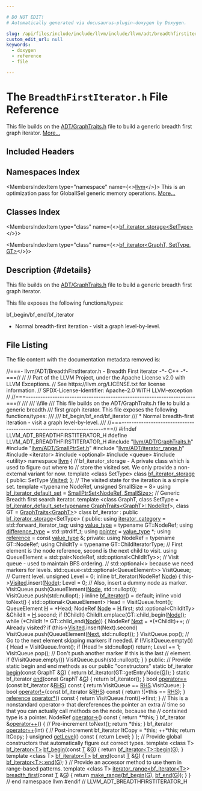 ```yaml
---

# DO NOT EDIT!
# Automatically generated via docusaurus-plugin-doxygen by Doxygen.

slug: /api/files/include/include/llvm/include/llvm/adt/breadthfirstiterator-h
custom_edit_url: null
keywords:
  - doxygen
  - reference
  - file

---
```





# The `BreadthFirstIterator.h` File Reference

<DoxygenPage pluginConfig={pluginConfig}>

This file builds on the <a href="/docs/api/files/include/include/llvm/include/llvm/adt/graphtraits-h">ADT/GraphTraits.h</a> file to build a generic breadth first graph iterator. <a href="#details">More...</a>

## Included Headers

<IncludesList>
<IncludesListItem
  filePath="llvm/ADT/GraphTraits.h"
  permalink="/docs/api/files/include/include/llvm/include/llvm/adt/graphtraits-h"
  isLocal="true" />
<IncludesListItem
  filePath="llvm/ADT/SmallPtrSet.h"
  permalink="/docs/api/files/include/include/llvm/include/llvm/adt/smallptrset-h"
  isLocal="true" />
<IncludesListItem
  filePath="llvm/ADT/iterator_range.h"
  permalink="/docs/api/files/include/include/llvm/include/llvm/adt/iterator-range-h"
  isLocal="true" />
<IncludesListItem
  filePath="iterator"
  permalink=""
  isLocal="false" />
<IncludesListItem
  filePath="optional"
  permalink=""
  isLocal="false" />
<IncludesListItem
  filePath="queue"
  permalink=""
  isLocal="false" />
<IncludesListItem
  filePath="utility"
  permalink=""
  isLocal="false" />
</IncludesList>

## Namespaces Index

<MembersIndex>

<MembersIndexItem
  type="namespace"
  name={<><a href="/docs/api/namespaces/llvm">llvm</a></>}>
This is an optimization pass for GlobalISel generic memory operations. <a href="/docs/api/namespaces/llvm/#details">More...</a>
</MembersIndexItem>

</MembersIndex>

## Classes Index

<MembersIndex>

<MembersIndexItem
  type="class"
  name={<><a href="/docs/api/classes/llvm/bf-iterator-storage">bf_iterator_storage&lt;SetType&gt;</a></>}>
</MembersIndexItem>

<MembersIndexItem
  type="class"
  name={<><a href="/docs/api/classes/llvm/bf-iterator">bf_iterator&lt;GraphT, SetType, GT&gt;</a></>}>
</MembersIndexItem>

</MembersIndex>

## Description {#details}

This file builds on the <a href="/docs/api/files/include/include/llvm/include/llvm/adt/graphtraits-h">ADT/GraphTraits.h</a> file to build a generic breadth first graph iterator.

This file exposes the following functions/types:

bf&#95;begin/bf&#95;end/bf&#95;iterator
<ul>
<li>Normal breadth-first iteration - visit a graph level-by-level.</li>
</ul>

## File Listing

The file content with the documentation metadata removed is:

<ProgramListing>

<Link id="l00001" /><CodeLine lineNumber="1"><span class="doxyHighlightComment">//===- llvm/ADT/BreadthFirstIterator.h - Breadth First iterator -&#42;- C++ -&#42;-===//</span></CodeLine>
<Link id="l00002" /><CodeLine lineNumber="2"><span class="doxyHighlightComment">//</span></CodeLine>
<Link id="l00003" /><CodeLine lineNumber="3"><span class="doxyHighlightComment">// Part of the LLVM Project, under the Apache License v2.0 with LLVM Exceptions.</span></CodeLine>
<Link id="l00004" /><CodeLine lineNumber="4"><span class="doxyHighlightComment">// See https://llvm.org/LICENSE.txt for license information.</span></CodeLine>
<Link id="l00005" /><CodeLine lineNumber="5"><span class="doxyHighlightComment">// SPDX-License-Identifier: Apache-2.0 WITH LLVM-exception</span></CodeLine>
<Link id="l00006" /><CodeLine lineNumber="6"><span class="doxyHighlightComment">//</span></CodeLine>
<Link id="l00007" /><CodeLine lineNumber="7"><span class="doxyHighlightComment">//===----------------------------------------------------------------------===//</span></CodeLine>
<Link id="l00008" /><CodeLine lineNumber="8"><span class="doxyHighlightComment">///</span></CodeLine>
<Link id="l00009" /><CodeLine lineNumber="9"><span class="doxyHighlightComment">/// \\file</span></CodeLine>
<Link id="l00010" /><CodeLine lineNumber="10"><span class="doxyHighlightComment">/// This file builds on the ADT/GraphTraits.h file to build a generic breadth</span></CodeLine>
<Link id="l00011" /><CodeLine lineNumber="11"><span class="doxyHighlightComment">/// first graph iterator.  This file exposes the following functions/types:</span></CodeLine>
<Link id="l00012" /><CodeLine lineNumber="12"><span class="doxyHighlightComment">///</span></CodeLine>
<Link id="l00013" /><CodeLine lineNumber="13"><span class="doxyHighlightComment">/// bf&#95;begin/bf&#95;end/bf&#95;iterator</span></CodeLine>
<Link id="l00014" /><CodeLine lineNumber="14"><span class="doxyHighlightComment">///   &#42; Normal breadth-first iteration - visit a graph level-by-level.</span></CodeLine>
<Link id="l00015" /><CodeLine lineNumber="15"><span class="doxyHighlightComment">///</span></CodeLine>
<Link id="l00016" /><CodeLine lineNumber="16"><span class="doxyHighlightComment">//===----------------------------------------------------------------------===//</span></CodeLine>
<Link id="l00017" /><CodeLine lineNumber="17"></CodeLine>
<Link id="l00018" /><CodeLine lineNumber="18"><span class="doxyHighlightPreprocessor">#ifndef LLVM&#95;ADT&#95;BREADTHFIRSTITERATOR&#95;H</span></CodeLine>
<Link id="l00019" /><CodeLine lineNumber="19"><span class="doxyHighlightPreprocessor">#define LLVM&#95;ADT&#95;BREADTHFIRSTITERATOR&#95;H</span></CodeLine>
<Link id="l00020" /><CodeLine lineNumber="20"></CodeLine>
<Link id="l00021" /><CodeLine lineNumber="21"><span class="doxyHighlightPreprocessor">#include &quot;<a href="/docs/api/files/include/include/llvm/include/llvm/adt/graphtraits-h">llvm/ADT/GraphTraits.h</a>&quot;</span></CodeLine>
<Link id="l00022" /><CodeLine lineNumber="22"><span class="doxyHighlightPreprocessor">#include &quot;<a href="/docs/api/files/include/include/llvm/include/llvm/adt/smallptrset-h">llvm/ADT/SmallPtrSet.h</a>&quot;</span></CodeLine>
<Link id="l00023" /><CodeLine lineNumber="23"><span class="doxyHighlightPreprocessor">#include &quot;<a href="/docs/api/files/include/include/llvm/include/llvm/adt/iterator-range-h">llvm/ADT/iterator&#95;range.h</a>&quot;</span></CodeLine>
<Link id="l00024" /><CodeLine lineNumber="24"><span class="doxyHighlightPreprocessor">#include &lt;iterator&gt;</span></CodeLine>
<Link id="l00025" /><CodeLine lineNumber="25"><span class="doxyHighlightPreprocessor">#include &lt;optional&gt;</span></CodeLine>
<Link id="l00026" /><CodeLine lineNumber="26"><span class="doxyHighlightPreprocessor">#include &lt;queue&gt;</span></CodeLine>
<Link id="l00027" /><CodeLine lineNumber="27"><span class="doxyHighlightPreprocessor">#include &lt;utility&gt;</span></CodeLine>
<Link id="l00028" /><CodeLine lineNumber="28"></CodeLine>
<Link id="l00029" /><CodeLine lineNumber="29"><span class="doxyHighlightKeyword">namespace </span><span class="doxyHighlight"><a href="/docs/api/namespaces/llvm">llvm</a> &#123;</span></CodeLine>
<Link id="l00030" /><CodeLine lineNumber="30"></CodeLine>
<Link id="l00031" /><CodeLine lineNumber="31"><span class="doxyHighlightComment">// bf&#95;iterator&#95;storage - A private class which is used to figure out where to</span></CodeLine>
<Link id="l00032" /><CodeLine lineNumber="32"><span class="doxyHighlightComment">// store the visited set. We only provide a non-external variant for now.</span></CodeLine>
<Link id="l00033" /><CodeLine lineNumber="33" lineLink="/docs/api/classes/llvm/bf-iterator-storage"><span class="doxyHighlightKeyword">template</span><span class="doxyHighlight"> &lt;</span><span class="doxyHighlightKeyword">class</span><span class="doxyHighlight"> SetType&gt; </span><span class="doxyHighlightKeyword">class </span><span class="doxyHighlight"><a href="/docs/api/classes/llvm/bf-iterator-storage">bf&#95;iterator&#95;storage</a> &#123;</span></CodeLine>
<Link id="l00034" /><CodeLine lineNumber="34"><span class="doxyHighlightKeyword">public</span><span class="doxyHighlight">:</span></CodeLine>
<Link id="l00035" /><CodeLine lineNumber="35" lineLink="/docs/api/classes/llvm/bf-iterator-storage/#a9a5756c186d0a5624e97066c3f46fbef"><span class="doxyHighlight">  SetType <a href="/docs/api/classes/llvm/bf-iterator-storage/#a9a5756c186d0a5624e97066c3f46fbef">Visited</a>;</span></CodeLine>
<Link id="l00036" /><CodeLine lineNumber="36"><span class="doxyHighlight">&#125;;</span></CodeLine>
<Link id="l00037" /><CodeLine lineNumber="37"></CodeLine>
<Link id="l00038" /><CodeLine lineNumber="38"><span class="doxyHighlightComment">// The visited state for the iteration is a simple set.</span></CodeLine>
<Link id="l00039" /><CodeLine lineNumber="39"><span class="doxyHighlightKeyword">template</span><span class="doxyHighlight"> &lt;</span><span class="doxyHighlightKeyword">typename</span><span class="doxyHighlight"> NodeRef, </span><span class="doxyHighlightKeywordType">unsigned</span><span class="doxyHighlight"> SmallSize = 8&gt;</span></CodeLine>
<Link id="l00040" /><CodeLine lineNumber="40" lineLink="/docs/api/namespaces/llvm/#a983ab7e42f5f14b8b1d4012642952bb7"><span class="doxyHighlightKeyword">using </span><span class="doxyHighlight"><a href="/docs/api/namespaces/llvm/#a983ab7e42f5f14b8b1d4012642952bb7">bf&#95;iterator&#95;default&#95;set</a> = <a href="/docs/api/classes/llvm/smallptrset">SmallPtrSet&lt;NodeRef, SmallSize&gt;</a>;</span></CodeLine>
<Link id="l00041" /><CodeLine lineNumber="41"></CodeLine>
<Link id="l00042" /><CodeLine lineNumber="42"><span class="doxyHighlightComment">// Generic Breadth first search iterator.</span></CodeLine>
<Link id="l00043" /><CodeLine lineNumber="43"><span class="doxyHighlightKeyword">template</span><span class="doxyHighlight"> &lt;</span><span class="doxyHighlightKeyword">class </span><span class="doxyHighlight">GraphT,</span></CodeLine>
<Link id="l00044" /><CodeLine lineNumber="44"><span class="doxyHighlight">          </span><span class="doxyHighlightKeyword">class </span><span class="doxyHighlight">SetType =</span></CodeLine>
<Link id="l00045" /><CodeLine lineNumber="45"><span class="doxyHighlight">              <a href="/docs/api/namespaces/llvm/#a983ab7e42f5f14b8b1d4012642952bb7">bf&#95;iterator&#95;default&#95;set&lt;typename GraphTraits&lt;GraphT&gt;::NodeRef</a>&gt;,</span></CodeLine>
<Link id="l00046" /><CodeLine lineNumber="46"><span class="doxyHighlight">          </span><span class="doxyHighlightKeyword">class </span><span class="doxyHighlight">GT = <a href="/docs/api/structs/llvm/graphtraits">GraphTraits&lt;GraphT&gt;</a>&gt;</span></CodeLine>
<Link id="l00047" /><CodeLine lineNumber="47" lineLink="/docs/api/classes/llvm/bf-iterator"><span class="doxyHighlightKeyword">class </span><span class="doxyHighlight">bf&#95;iterator : </span><span class="doxyHighlightKeyword">public</span><span class="doxyHighlight"> <a href="/docs/api/classes/llvm/bf-iterator-storage">bf&#95;iterator&#95;storage</a>&lt;SetType&gt; &#123;</span></CodeLine>
<Link id="l00048" /><CodeLine lineNumber="48"><span class="doxyHighlightKeyword">public</span><span class="doxyHighlight">:</span></CodeLine>
<Link id="l00049" /><CodeLine lineNumber="49" lineLink="/docs/api/classes/llvm/bf-iterator/#ad6ec34aebe3ed2317e5680718e1a2be9"><span class="doxyHighlight">  </span><span class="doxyHighlightKeyword">using </span><span class="doxyHighlight"><a href="/docs/api/classes/llvm/bf-iterator/#ad6ec34aebe3ed2317e5680718e1a2be9">iterator&#95;category</a> = std::forward&#95;iterator&#95;tag;</span></CodeLine>
<Link id="l00050" /><CodeLine lineNumber="50" lineLink="/docs/api/classes/llvm/bf-iterator/#a5c56298902c61726501160b752534499"><span class="doxyHighlight">  </span><span class="doxyHighlightKeyword">using </span><span class="doxyHighlight"><a href="/docs/api/classes/llvm/bf-iterator/#a5c56298902c61726501160b752534499">value&#95;type</a> = </span><span class="doxyHighlightKeyword">typename</span><span class="doxyHighlight"> GT::NodeRef;</span></CodeLine>
<Link id="l00051" /><CodeLine lineNumber="51" lineLink="/docs/api/classes/llvm/bf-iterator/#a2a69cc786b055e674b542d504d29bdb3"><span class="doxyHighlight">  </span><span class="doxyHighlightKeyword">using </span><span class="doxyHighlight"><a href="/docs/api/classes/llvm/bf-iterator/#a2a69cc786b055e674b542d504d29bdb3">difference&#95;type</a> = std::ptrdiff&#95;t;</span></CodeLine>
<Link id="l00052" /><CodeLine lineNumber="52" lineLink="/docs/api/classes/llvm/bf-iterator/#a7ff1f3074406442e1338b744d141b753"><span class="doxyHighlight">  </span><span class="doxyHighlightKeyword">using </span><span class="doxyHighlight"><a href="/docs/api/classes/llvm/bf-iterator/#a7ff1f3074406442e1338b744d141b753">pointer</a> = <a href="/docs/api/classes/llvm/bf-iterator/#a5c56298902c61726501160b752534499">value&#95;type</a> &#42;;</span></CodeLine>
<Link id="l00053" /><CodeLine lineNumber="53" lineLink="/docs/api/classes/llvm/bf-iterator/#a1ad0baf68465673a0fd04e2f0871ea34"><span class="doxyHighlight">  </span><span class="doxyHighlightKeyword">using </span><span class="doxyHighlight"><a href="/docs/api/classes/llvm/bf-iterator/#a1ad0baf68465673a0fd04e2f0871ea34">reference</a> = </span><span class="doxyHighlightKeyword">const</span><span class="doxyHighlight"> <a href="/docs/api/classes/llvm/bf-iterator/#a5c56298902c61726501160b752534499">value&#95;type</a> &amp;;</span></CodeLine>
<Link id="l00054" /><CodeLine lineNumber="54"></CodeLine>
<Link id="l00055" /><CodeLine lineNumber="55"><span class="doxyHighlightKeyword">private</span><span class="doxyHighlight">:</span></CodeLine>
<Link id="l00056" /><CodeLine lineNumber="56"><span class="doxyHighlight">  </span><span class="doxyHighlightKeyword">using </span><span class="doxyHighlight">NodeRef = </span><span class="doxyHighlightKeyword">typename</span><span class="doxyHighlight"> GT::NodeRef;</span></CodeLine>
<Link id="l00057" /><CodeLine lineNumber="57"><span class="doxyHighlight">  </span><span class="doxyHighlightKeyword">using </span><span class="doxyHighlight">ChildItTy = </span><span class="doxyHighlightKeyword">typename</span><span class="doxyHighlight"> GT::ChildIteratorType;</span></CodeLine>
<Link id="l00058" /><CodeLine lineNumber="58"></CodeLine>
<Link id="l00059" /><CodeLine lineNumber="59"><span class="doxyHighlight">  </span><span class="doxyHighlightComment">// First element is the node reference, second is the next child to visit.</span></CodeLine>
<Link id="l00060" /><CodeLine lineNumber="60"><span class="doxyHighlight">  </span><span class="doxyHighlightKeyword">using </span><span class="doxyHighlight">QueueElement = std::pair&lt;NodeRef, std::optional&lt;ChildItTy&gt;&gt;;</span></CodeLine>
<Link id="l00061" /><CodeLine lineNumber="61"></CodeLine>
<Link id="l00062" /><CodeLine lineNumber="62"><span class="doxyHighlight">  </span><span class="doxyHighlightComment">// Visit queue - used to maintain BFS ordering.</span></CodeLine>
<Link id="l00063" /><CodeLine lineNumber="63"><span class="doxyHighlight">  </span><span class="doxyHighlightComment">// std::optional&lt;&gt; because we need markers for levels.</span></CodeLine>
<Link id="l00064" /><CodeLine lineNumber="64"><span class="doxyHighlight">  std::queue&lt;std::optional&lt;QueueElement&gt;&gt; VisitQueue;</span></CodeLine>
<Link id="l00065" /><CodeLine lineNumber="65"></CodeLine>
<Link id="l00066" /><CodeLine lineNumber="66"><span class="doxyHighlight">  </span><span class="doxyHighlightComment">// Current level.</span></CodeLine>
<Link id="l00067" /><CodeLine lineNumber="67"><span class="doxyHighlight">  </span><span class="doxyHighlightKeywordType">unsigned</span><span class="doxyHighlight"> Level = 0;</span></CodeLine>
<Link id="l00068" /><CodeLine lineNumber="68"></CodeLine>
<Link id="l00069" /><CodeLine lineNumber="69"><span class="doxyHighlight">  </span><span class="doxyHighlightKeyword">inline</span><span class="doxyHighlight"> bf&#95;iterator(NodeRef <a href="/docs/api/classes/node">Node</a>) &#123;</span></CodeLine>
<Link id="l00070" /><CodeLine lineNumber="70"><span class="doxyHighlight">    this-&gt;<a href="/docs/api/classes/llvm/bf-iterator-storage/#a9a5756c186d0a5624e97066c3f46fbef">Visited</a>.insert(<a href="/docs/api/classes/node">Node</a>);</span></CodeLine>
<Link id="l00071" /><CodeLine lineNumber="71"><span class="doxyHighlight">    Level = 0;</span></CodeLine>
<Link id="l00072" /><CodeLine lineNumber="72"></CodeLine>
<Link id="l00073" /><CodeLine lineNumber="73"><span class="doxyHighlight">    </span><span class="doxyHighlightComment">// Also, insert a dummy node as marker.</span></CodeLine>
<Link id="l00074" /><CodeLine lineNumber="74"><span class="doxyHighlight">    VisitQueue.push(QueueElement(<a href="/docs/api/classes/node">Node</a>, std::nullopt));</span></CodeLine>
<Link id="l00075" /><CodeLine lineNumber="75"><span class="doxyHighlight">    VisitQueue.push(std::nullopt);</span></CodeLine>
<Link id="l00076" /><CodeLine lineNumber="76"><span class="doxyHighlight">  &#125;</span></CodeLine>
<Link id="l00077" /><CodeLine lineNumber="77"></CodeLine>
<Link id="l00078" /><CodeLine lineNumber="78"><span class="doxyHighlight">  </span><span class="doxyHighlightKeyword">inline</span><span class="doxyHighlight"> <a href="/docs/api/classes/llvm/bf-iterator">bf&#95;iterator</a>() = </span><span class="doxyHighlightKeywordFlow">default</span><span class="doxyHighlight">;</span></CodeLine>
<Link id="l00079" /><CodeLine lineNumber="79"></CodeLine>
<Link id="l00080" /><CodeLine lineNumber="80"><span class="doxyHighlight">  </span><span class="doxyHighlightKeyword">inline</span><span class="doxyHighlight"> </span><span class="doxyHighlightKeywordType">void</span><span class="doxyHighlight"> toNext() &#123;</span></CodeLine>
<Link id="l00081" /><CodeLine lineNumber="81"><span class="doxyHighlight">    std::optional&lt;QueueElement&gt; Head = VisitQueue.front();</span></CodeLine>
<Link id="l00082" /><CodeLine lineNumber="82"><span class="doxyHighlight">    QueueElement <a href="/docs/api/files/lib/lib/support/md5-cpp/#ae42219072d798876e6b08e6b78614ff6">H</a> = &#42;Head;</span></CodeLine>
<Link id="l00083" /><CodeLine lineNumber="83"><span class="doxyHighlight">    NodeRef <a href="/docs/api/classes/node">Node</a> = <a href="/docs/api/files/lib/lib/support/md5-cpp/#ae42219072d798876e6b08e6b78614ff6">H</a>.first;</span></CodeLine>
<Link id="l00084" /><CodeLine lineNumber="84"><span class="doxyHighlight">    std::optional&lt;ChildItTy&gt; &amp;ChildIt = <a href="/docs/api/files/lib/lib/support/md5-cpp/#ae42219072d798876e6b08e6b78614ff6">H</a>.second;</span></CodeLine>
<Link id="l00085" /><CodeLine lineNumber="85"></CodeLine>
<Link id="l00086" /><CodeLine lineNumber="86"><span class="doxyHighlight">    </span><span class="doxyHighlightKeywordFlow">if</span><span class="doxyHighlight"> (!ChildIt)</span></CodeLine>
<Link id="l00087" /><CodeLine lineNumber="87"><span class="doxyHighlight">      ChildIt.emplace(GT::child&#95;begin(<a href="/docs/api/classes/node">Node</a>));</span></CodeLine>
<Link id="l00088" /><CodeLine lineNumber="88"><span class="doxyHighlight">    </span><span class="doxyHighlightKeywordFlow">while</span><span class="doxyHighlight"> (&#42;ChildIt != GT::child&#95;end(<a href="/docs/api/classes/node">Node</a>)) &#123;</span></CodeLine>
<Link id="l00089" /><CodeLine lineNumber="89"><span class="doxyHighlight">      NodeRef <a href="/docs/api/namespaces/llvm/#ab13c360340346d082b959b8cd79f2c1a">Next</a> = &#42;(&#42;ChildIt)++;</span></CodeLine>
<Link id="l00090" /><CodeLine lineNumber="90"></CodeLine>
<Link id="l00091" /><CodeLine lineNumber="91"><span class="doxyHighlight">      </span><span class="doxyHighlightComment">// Already visited?</span></CodeLine>
<Link id="l00092" /><CodeLine lineNumber="92"><span class="doxyHighlight">      </span><span class="doxyHighlightKeywordFlow">if</span><span class="doxyHighlight"> (this-&gt;<a href="/docs/api/classes/llvm/bf-iterator-storage/#a9a5756c186d0a5624e97066c3f46fbef">Visited</a>.insert(Next).second)</span></CodeLine>
<Link id="l00093" /><CodeLine lineNumber="93"><span class="doxyHighlight">        VisitQueue.push(QueueElement(<a href="/docs/api/namespaces/llvm/#ab13c360340346d082b959b8cd79f2c1a">Next</a>, std::nullopt));</span></CodeLine>
<Link id="l00094" /><CodeLine lineNumber="94"><span class="doxyHighlight">    &#125;</span></CodeLine>
<Link id="l00095" /><CodeLine lineNumber="95"><span class="doxyHighlight">    VisitQueue.pop();</span></CodeLine>
<Link id="l00096" /><CodeLine lineNumber="96"></CodeLine>
<Link id="l00097" /><CodeLine lineNumber="97"><span class="doxyHighlight">    </span><span class="doxyHighlightComment">// Go to the next element skipping markers if needed.</span></CodeLine>
<Link id="l00098" /><CodeLine lineNumber="98"><span class="doxyHighlight">    </span><span class="doxyHighlightKeywordFlow">if</span><span class="doxyHighlight"> (!VisitQueue.empty()) &#123;</span></CodeLine>
<Link id="l00099" /><CodeLine lineNumber="99"><span class="doxyHighlight">      Head = VisitQueue.front();</span></CodeLine>
<Link id="l00100" /><CodeLine lineNumber="100"><span class="doxyHighlight">      </span><span class="doxyHighlightKeywordFlow">if</span><span class="doxyHighlight"> (Head != std::nullopt)</span></CodeLine>
<Link id="l00101" /><CodeLine lineNumber="101"><span class="doxyHighlight">        </span><span class="doxyHighlightKeywordFlow">return</span><span class="doxyHighlight">;</span></CodeLine>
<Link id="l00102" /><CodeLine lineNumber="102"><span class="doxyHighlight">      Level += 1;</span></CodeLine>
<Link id="l00103" /><CodeLine lineNumber="103"><span class="doxyHighlight">      VisitQueue.pop();</span></CodeLine>
<Link id="l00104" /><CodeLine lineNumber="104"></CodeLine>
<Link id="l00105" /><CodeLine lineNumber="105"><span class="doxyHighlight">      </span><span class="doxyHighlightComment">// Don&#39;t push another marker if this is the last</span></CodeLine>
<Link id="l00106" /><CodeLine lineNumber="106"><span class="doxyHighlight">      </span><span class="doxyHighlightComment">// element.</span></CodeLine>
<Link id="l00107" /><CodeLine lineNumber="107"><span class="doxyHighlight">      </span><span class="doxyHighlightKeywordFlow">if</span><span class="doxyHighlight"> (!VisitQueue.empty())</span></CodeLine>
<Link id="l00108" /><CodeLine lineNumber="108"><span class="doxyHighlight">        VisitQueue.push(std::nullopt);</span></CodeLine>
<Link id="l00109" /><CodeLine lineNumber="109"><span class="doxyHighlight">    &#125;</span></CodeLine>
<Link id="l00110" /><CodeLine lineNumber="110"><span class="doxyHighlight">  &#125;</span></CodeLine>
<Link id="l00111" /><CodeLine lineNumber="111"></CodeLine>
<Link id="l00112" /><CodeLine lineNumber="112"><span class="doxyHighlightKeyword">public</span><span class="doxyHighlight">:</span></CodeLine>
<Link id="l00113" /><CodeLine lineNumber="113"><span class="doxyHighlight">  </span><span class="doxyHighlightComment">// Provide static begin and end methods as our public &quot;constructors&quot;</span></CodeLine>
<Link id="l00114" /><CodeLine lineNumber="114" lineLink="/docs/api/classes/llvm/bf-iterator/#a4133f7cd7fa3f3898dd21263fe763b7e"><span class="doxyHighlight">  </span><span class="doxyHighlightKeyword">static</span><span class="doxyHighlight"> bf&#95;iterator <a href="/docs/api/classes/llvm/bf-iterator/#a4133f7cd7fa3f3898dd21263fe763b7e">begin</a>(</span><span class="doxyHighlightKeyword">const</span><span class="doxyHighlight"> GraphT &amp;<a href="/docs/api/files/lib/lib/support/md5-cpp/#ad96b7cf3182ce2ba85e5a7a93b12c441">G</a>) &#123;</span></CodeLine>
<Link id="l00115" /><CodeLine lineNumber="115"><span class="doxyHighlight">    </span><span class="doxyHighlightKeywordFlow">return</span><span class="doxyHighlight"> bf&#95;iterator(GT::getEntryNode(<a href="/docs/api/files/lib/lib/support/md5-cpp/#ad96b7cf3182ce2ba85e5a7a93b12c441">G</a>));</span></CodeLine>
<Link id="l00116" /><CodeLine lineNumber="116"><span class="doxyHighlight">  &#125;</span></CodeLine>
<Link id="l00117" /><CodeLine lineNumber="117"></CodeLine>
<Link id="l00118" /><CodeLine lineNumber="118" lineLink="/docs/api/classes/llvm/bf-iterator/#ae988a3bc048328649306980055fb296e"><span class="doxyHighlight">  </span><span class="doxyHighlightKeyword">static</span><span class="doxyHighlight"> bf&#95;iterator <a href="/docs/api/classes/llvm/bf-iterator/#ae988a3bc048328649306980055fb296e">end</a>(</span><span class="doxyHighlightKeyword">const</span><span class="doxyHighlight"> GraphT &amp;<a href="/docs/api/files/lib/lib/support/md5-cpp/#ad96b7cf3182ce2ba85e5a7a93b12c441">G</a>) &#123; </span><span class="doxyHighlightKeywordFlow">return</span><span class="doxyHighlight"> bf&#95;iterator(); &#125;</span></CodeLine>
<Link id="l00119" /><CodeLine lineNumber="119"></CodeLine>
<Link id="l00120" /><CodeLine lineNumber="120" lineLink="/docs/api/classes/llvm/bf-iterator/#aaf268b7f838a41feaa29a51dfefb34d9"><span class="doxyHighlight">  </span><span class="doxyHighlightKeywordType">bool</span><span class="doxyHighlight"> <a href="/docs/api/classes/llvm/bf-iterator/#aaf268b7f838a41feaa29a51dfefb34d9">operator==</a>(</span><span class="doxyHighlightKeyword">const</span><span class="doxyHighlight"> bf&#95;iterator &amp;<a href="/docs/api/files/lib/lib/target/lib/target/x86/x86partialreduction-cpp/#a87b8bfbbe9d8f7146d7f20a5fb42efd0">RHS</a>)</span><span class="doxyHighlightKeyword"> const </span><span class="doxyHighlight">&#123;</span></CodeLine>
<Link id="l00121" /><CodeLine lineNumber="121"><span class="doxyHighlight">    </span><span class="doxyHighlightKeywordFlow">return</span><span class="doxyHighlight"> VisitQueue == <a href="/docs/api/files/lib/lib/target/lib/target/x86/x86partialreduction-cpp/#a87b8bfbbe9d8f7146d7f20a5fb42efd0">RHS</a>.VisitQueue;</span></CodeLine>
<Link id="l00122" /><CodeLine lineNumber="122"><span class="doxyHighlight">  &#125;</span></CodeLine>
<Link id="l00123" /><CodeLine lineNumber="123"></CodeLine>
<Link id="l00124" /><CodeLine lineNumber="124" lineLink="/docs/api/classes/llvm/bf-iterator/#ad5b8876309998ad88d27cf7f3bd5289d"><span class="doxyHighlight">  </span><span class="doxyHighlightKeywordType">bool</span><span class="doxyHighlight"> <a href="/docs/api/classes/llvm/bf-iterator/#ad5b8876309998ad88d27cf7f3bd5289d">operator!=</a>(</span><span class="doxyHighlightKeyword">const</span><span class="doxyHighlight"> bf&#95;iterator &amp;<a href="/docs/api/files/lib/lib/target/lib/target/x86/x86partialreduction-cpp/#a87b8bfbbe9d8f7146d7f20a5fb42efd0">RHS</a>)</span><span class="doxyHighlightKeyword"> const </span><span class="doxyHighlight">&#123; </span><span class="doxyHighlightKeywordFlow">return</span><span class="doxyHighlight"> !(&#42;</span><span class="doxyHighlightKeyword">this</span><span class="doxyHighlight"> == <a href="/docs/api/files/lib/lib/target/lib/target/x86/x86partialreduction-cpp/#a87b8bfbbe9d8f7146d7f20a5fb42efd0">RHS</a>); &#125;</span></CodeLine>
<Link id="l00125" /><CodeLine lineNumber="125"></CodeLine>
<Link id="l00126" /><CodeLine lineNumber="126" lineLink="/docs/api/classes/llvm/bf-iterator/#a84187e916b5536063bfb57f5b6d0144d"><span class="doxyHighlight">  <a href="/docs/api/classes/llvm/bf-iterator/#a1ad0baf68465673a0fd04e2f0871ea34">reference</a> <a href="/docs/api/classes/llvm/bf-iterator/#a84187e916b5536063bfb57f5b6d0144d">operator&#42;</a>()</span><span class="doxyHighlightKeyword"> const </span><span class="doxyHighlight">&#123; </span><span class="doxyHighlightKeywordFlow">return</span><span class="doxyHighlight"> VisitQueue.front()-&gt;first; &#125;</span></CodeLine>
<Link id="l00127" /><CodeLine lineNumber="127"></CodeLine>
<Link id="l00128" /><CodeLine lineNumber="128"><span class="doxyHighlight">  </span><span class="doxyHighlightComment">// This is a nonstandard operator-&gt; that dereferences the pointer an extra</span></CodeLine>
<Link id="l00129" /><CodeLine lineNumber="129"><span class="doxyHighlight">  </span><span class="doxyHighlightComment">// time so that you can actually call methods on the node, because the</span></CodeLine>
<Link id="l00130" /><CodeLine lineNumber="130"><span class="doxyHighlight">  </span><span class="doxyHighlightComment">// contained type is a pointer.</span></CodeLine>
<Link id="l00131" /><CodeLine lineNumber="131" lineLink="/docs/api/classes/llvm/bf-iterator/#a53489f3424a28b69120a80a9f3a2d74c"><span class="doxyHighlight">  NodeRef <a href="/docs/api/classes/llvm/bf-iterator/#a53489f3424a28b69120a80a9f3a2d74c">operator-&gt;</a>()</span><span class="doxyHighlightKeyword"> const </span><span class="doxyHighlight">&#123; </span><span class="doxyHighlightKeywordFlow">return</span><span class="doxyHighlight"> &#42;&#42;</span><span class="doxyHighlightKeyword">this</span><span class="doxyHighlight">; &#125;</span></CodeLine>
<Link id="l00132" /><CodeLine lineNumber="132"></CodeLine>
<Link id="l00133" /><CodeLine lineNumber="133" lineLink="/docs/api/classes/llvm/bf-iterator/#a92257d9afb6dd3219fdd6c0b12c7c14d"><span class="doxyHighlight">  bf&#95;iterator &amp;<a href="/docs/api/classes/llvm/bf-iterator/#a92257d9afb6dd3219fdd6c0b12c7c14d">operator++</a>() &#123; </span><span class="doxyHighlightComment">// Pre-increment</span></CodeLine>
<Link id="l00134" /><CodeLine lineNumber="134"><span class="doxyHighlight">    toNext();</span></CodeLine>
<Link id="l00135" /><CodeLine lineNumber="135"><span class="doxyHighlight">    </span><span class="doxyHighlightKeywordFlow">return</span><span class="doxyHighlight"> &#42;</span><span class="doxyHighlightKeyword">this</span><span class="doxyHighlight">;</span></CodeLine>
<Link id="l00136" /><CodeLine lineNumber="136"><span class="doxyHighlight">  &#125;</span></CodeLine>
<Link id="l00137" /><CodeLine lineNumber="137"></CodeLine>
<Link id="l00138" /><CodeLine lineNumber="138" lineLink="/docs/api/classes/llvm/bf-iterator/#a2453ce066b172c13a0d5d3b14a675f62"><span class="doxyHighlight">  bf&#95;iterator <a href="/docs/api/classes/llvm/bf-iterator/#a2453ce066b172c13a0d5d3b14a675f62">operator++</a>(</span><span class="doxyHighlightKeywordType">int</span><span class="doxyHighlight">) &#123; </span><span class="doxyHighlightComment">// Post-increment</span></CodeLine>
<Link id="l00139" /><CodeLine lineNumber="139"><span class="doxyHighlight">    bf&#95;iterator ItCopy = &#42;</span><span class="doxyHighlightKeyword">this</span><span class="doxyHighlight">;</span></CodeLine>
<Link id="l00140" /><CodeLine lineNumber="140"><span class="doxyHighlight">    ++&#42;</span><span class="doxyHighlightKeyword">this</span><span class="doxyHighlight">;</span></CodeLine>
<Link id="l00141" /><CodeLine lineNumber="141"><span class="doxyHighlight">    </span><span class="doxyHighlightKeywordFlow">return</span><span class="doxyHighlight"> ItCopy;</span></CodeLine>
<Link id="l00142" /><CodeLine lineNumber="142"><span class="doxyHighlight">  &#125;</span></CodeLine>
<Link id="l00143" /><CodeLine lineNumber="143"></CodeLine>
<Link id="l00144" /><CodeLine lineNumber="144" lineLink="/docs/api/classes/llvm/bf-iterator/#adbf3ba37b6e72468aa1c659495f6ce21"><span class="doxyHighlight">  </span><span class="doxyHighlightKeywordType">unsigned</span><span class="doxyHighlight"> <a href="/docs/api/classes/llvm/bf-iterator/#adbf3ba37b6e72468aa1c659495f6ce21">getLevel</a>()</span><span class="doxyHighlightKeyword"> const </span><span class="doxyHighlight">&#123; </span><span class="doxyHighlightKeywordFlow">return</span><span class="doxyHighlight"> Level; &#125;</span></CodeLine>
<Link id="l00145" /><CodeLine lineNumber="145"><span class="doxyHighlight">&#125;;</span></CodeLine>
<Link id="l00146" /><CodeLine lineNumber="146"></CodeLine>
<Link id="l00147" /><CodeLine lineNumber="147"><span class="doxyHighlightComment">// Provide global constructors that automatically figure out correct types.</span></CodeLine>
<Link id="l00148" /><CodeLine lineNumber="148" lineLink="/docs/api/namespaces/llvm/#aece7f82877c2160e21fda5c5106da025"><span class="doxyHighlightKeyword">template</span><span class="doxyHighlight"> &lt;</span><span class="doxyHighlightKeyword">class</span><span class="doxyHighlight"> T&gt; <a href="/docs/api/classes/llvm/bf-iterator">bf&#95;iterator&lt;T&gt;</a> <a href="/docs/api/namespaces/llvm/#aece7f82877c2160e21fda5c5106da025">bf&#95;begin</a>(</span><span class="doxyHighlightKeyword">const</span><span class="doxyHighlight"> <a href="/docs/api/files/lib/lib/target/lib/target/mips/mips16isellowering-cpp/#a0acb682b8260ab1c60b918599864e2e5">T</a> &amp;<a href="/docs/api/files/lib/lib/support/md5-cpp/#ad96b7cf3182ce2ba85e5a7a93b12c441">G</a>) &#123;</span></CodeLine>
<Link id="l00149" /><CodeLine lineNumber="149"><span class="doxyHighlight">  </span><span class="doxyHighlightKeywordFlow">return</span><span class="doxyHighlight"> <a href="/docs/api/classes/llvm/bf-iterator/#a4133f7cd7fa3f3898dd21263fe763b7e">bf&#95;iterator&lt;T&gt;::begin</a>(<a href="/docs/api/files/lib/lib/support/md5-cpp/#ad96b7cf3182ce2ba85e5a7a93b12c441">G</a>);</span></CodeLine>
<Link id="l00150" /><CodeLine lineNumber="150"><span class="doxyHighlight">&#125;</span></CodeLine>
<Link id="l00151" /><CodeLine lineNumber="151"></CodeLine>
<Link id="l00152" /><CodeLine lineNumber="152" lineLink="/docs/api/namespaces/llvm/#a3f94de7a758c6213327832f18ccade24"><span class="doxyHighlightKeyword">template</span><span class="doxyHighlight"> &lt;</span><span class="doxyHighlightKeyword">class</span><span class="doxyHighlight"> T&gt; <a href="/docs/api/classes/llvm/bf-iterator">bf&#95;iterator&lt;T&gt;</a> <a href="/docs/api/namespaces/llvm/#a3f94de7a758c6213327832f18ccade24">bf&#95;end</a>(</span><span class="doxyHighlightKeyword">const</span><span class="doxyHighlight"> <a href="/docs/api/files/lib/lib/target/lib/target/mips/mips16isellowering-cpp/#a0acb682b8260ab1c60b918599864e2e5">T</a> &amp;<a href="/docs/api/files/lib/lib/support/md5-cpp/#ad96b7cf3182ce2ba85e5a7a93b12c441">G</a>) &#123;</span></CodeLine>
<Link id="l00153" /><CodeLine lineNumber="153"><span class="doxyHighlight">  </span><span class="doxyHighlightKeywordFlow">return</span><span class="doxyHighlight"> <a href="/docs/api/classes/llvm/bf-iterator/#ae988a3bc048328649306980055fb296e">bf&#95;iterator&lt;T&gt;::end</a>(<a href="/docs/api/files/lib/lib/support/md5-cpp/#ad96b7cf3182ce2ba85e5a7a93b12c441">G</a>);</span></CodeLine>
<Link id="l00154" /><CodeLine lineNumber="154"><span class="doxyHighlight">&#125;</span></CodeLine>
<Link id="l00155" /><CodeLine lineNumber="155"></CodeLine>
<Link id="l00156" /><CodeLine lineNumber="156"><span class="doxyHighlightComment">// Provide an accessor method to use them in range-based patterns.</span></CodeLine>
<Link id="l00157" /><CodeLine lineNumber="157" lineLink="/docs/api/namespaces/llvm/#a9c754cdf7230d80a20aded3ead0c6d37"><span class="doxyHighlightKeyword">template</span><span class="doxyHighlight"> &lt;</span><span class="doxyHighlightKeyword">class</span><span class="doxyHighlight"> T&gt; <a href="/docs/api/classes/llvm/iterator-range">iterator&#95;range&lt;bf&#95;iterator&lt;T&gt;</a>&gt; <a href="/docs/api/namespaces/llvm/#a9c754cdf7230d80a20aded3ead0c6d37">breadth&#95;first</a>(</span><span class="doxyHighlightKeyword">const</span><span class="doxyHighlight"> <a href="/docs/api/files/lib/lib/target/lib/target/mips/mips16isellowering-cpp/#a0acb682b8260ab1c60b918599864e2e5">T</a> &amp;<a href="/docs/api/files/lib/lib/support/md5-cpp/#ad96b7cf3182ce2ba85e5a7a93b12c441">G</a>) &#123;</span></CodeLine>
<Link id="l00158" /><CodeLine lineNumber="158"><span class="doxyHighlight">  </span><span class="doxyHighlightKeywordFlow">return</span><span class="doxyHighlight"> <a href="/docs/api/namespaces/llvm/#a341215803e83773a3e97860dc291f121">make&#95;range</a>(<a href="/docs/api/namespaces/llvm/#aece7f82877c2160e21fda5c5106da025">bf&#95;begin</a>(<a href="/docs/api/files/lib/lib/support/md5-cpp/#ad96b7cf3182ce2ba85e5a7a93b12c441">G</a>), <a href="/docs/api/namespaces/llvm/#a3f94de7a758c6213327832f18ccade24">bf&#95;end</a>(<a href="/docs/api/files/lib/lib/support/md5-cpp/#ad96b7cf3182ce2ba85e5a7a93b12c441">G</a>));</span></CodeLine>
<Link id="l00159" /><CodeLine lineNumber="159"><span class="doxyHighlight">&#125;</span></CodeLine>
<Link id="l00160" /><CodeLine lineNumber="160"></CodeLine>
<Link id="l00161" /><CodeLine lineNumber="161"><span class="doxyHighlight">&#125; </span><span class="doxyHighlightComment">// end namespace llvm</span></CodeLine>
<Link id="l00162" /><CodeLine lineNumber="162"></CodeLine>
<Link id="l00163" /><CodeLine lineNumber="163"><span class="doxyHighlightPreprocessor">#endif </span><span class="doxyHighlightComment">// LLVM&#95;ADT&#95;BREADTHFIRSTITERATOR&#95;H</span></CodeLine>

</ProgramListing>


</DoxygenPage>
